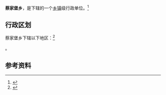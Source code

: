 {{中国乡级行政区|63/21/26/210/000}}

'''蔡家堡乡'''，是{{PRC admin/fullname|63/21/26/210/000|3}}下辖的一个[[乡镇|乡镇]]级行政单位。<ref>{{PRC admin/ref sgc|{{PRC admin/parent|63/21/26/210/000}}}}</ref>

== 行政区划 ==

蔡家堡乡下辖以下地区：<ref>{{PRC admin/ref sgc|63/21/26/210/000}}</ref>

{{PRC admin/children|63/21/26/210/000}}。

== 参考资料 ==

{{reflist}}

{{行政区划小作品}}
{{PRC admin/navcat|63/21/26/210/000}}